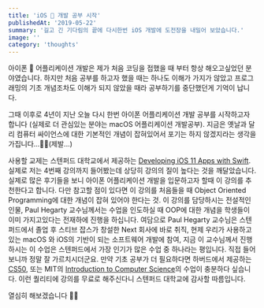 ```yaml
---
title: 'iOS 📱 개발 공부 시작'
publishedAt: '2019-05-22'
summary: '길고 긴 기다림의 끝에 다시한번 iOS 개발에 도전장을 내밀어 보았습니다.'
image: ''
category: 'thoughts'
---
```


아이폰 📱 어플리케이션 개발은 제가 처음 코딩을 접했을 때 부터 항상 해오고싶었던 분야였습니다. 하지만 처음 공부를 하고자 했을 때는 하나도 이해가 가지가 않았고 프로그래밍의 기초 개념조차도 이해가 되지 않았을 때라 공부하기를 중단했던게 기억이 납니다.   

그때 이후로 4년이 지난 오늘 다시 한번 아이폰 어플리케이션 개발 공부를 시작하고자 합니다 (실제로 더 관심있는 분야는 macOS 어플리케이션 개발공부). 지금은 옛날과 달리 컴퓨터 싸이언스에 대한 기본적인 개념이 잡혀있어서 포기는 하지 않겠지라는 생각을 가집니다...🙏🏼(제발...)   

사용할 교제는 스텐퍼드 대학교에서 제공하는 [Developing iOS 11 Apps with Swift](https://itunes.apple.com/us/course/developing-ios-11-apps-with-swift/id1309275316). 실제로 저는 4번째 강의까지 들어봤는데 상당히 강의의 질이 높다는 것을 깨달았습니다. 실제로 많은 후기들을 보니 아이폰 어플리케이션 개발을 입문하고자 할때 이 강의를 추천한다고 합니다. 다만 참고할 점이 있다면 이 강의를 처음들을 때 Object Oriented Programming에 대한 개념이 잡혀 있어야 한다는 것. 이 강의를 담당하시는 전설적인 인물, Paul Hegarty 교수님께서는 수업을 인도하실 때 OOP에 대한 개념을 학생들이 이미 가지고있다는 전재하에 진행을 하십니다. 여담으로 Paul Hegarty 교수님은 스텐퍼드에서 졸업 후 스티브 잡스가 창설한 Next 회사에 바로 취직, 현제 우리가 사용하고 있는 macOS 와 iOS의 기반이 되는 소프트웨어 개발에 참여, 지금 이 교수님께서 진행하시는 이 수업은 스텐퍼드에서 가장 인기가 많은 수업 중 하나라는 평입니다. 직접 들어보니까 정말 잘 가르치시더군요. 만약 기초 공부가 더 필요하다면 하버드에서 제공하는 [CS50](https://www.edx.org/course/cs50s-introduction-computer-science-harvardx-cs50x), 또는 MIT의 [Introduction to Computer Science](https://www.edx.org/course/introduction-to-computer-science-and-programming-using-python-2)의 수업이 충분하다 싶습니다. 이런 퀄리티에 강의를 무료로 해주신다니 스텐퍼드 대학교에 감사할 따름입니다.   

열심히 해보겠습니다 🙌🏼
